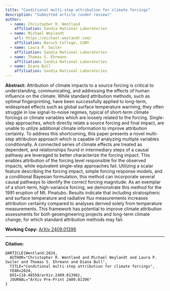 ```yaml
---
title: "Conditional multi-step attribution for climate forcings"
description: "Submitted article (under review)"
author:
  - name: Christopher R. Wentland
    affiliation: Sandia National Laboratories
  - name: Michael Weylandt
    url: https://michael-weylandt.com/
    affiliation: Baruch College, CUNY
  - name: Laura P. Swiler
    affiliation: Sandia National Laboratories
  - name: Thomas S. Ehrmann
    affiliation: Sandia National Laboratories
  - name: Diana Bull
    affiliation: Sandia National Laboratories
---
```


**Abstract:** Attribution of climate impacts to a source forcing is critical to understanding, communicating, and addressing the effects of human influence on the climate. While standard attribution methods, such as optimal fingerprinting, have been successfully applied to long-term, widespread effects such as global surface temperature warming, they often struggle in low signal-to-noise regimes, typical of short-term climate forcings or climate variables which are loosely related to the forcing. Single-step approaches, which directly relate a source forcing and final impact, are unable to utilize additional climate information to improve attribution certainty. To address this shortcoming, this paper presents a novel multi-step attribution approach which is capable of analyzing multiple variables conditionally. A connected series of climate effects are treated as dependent, and relationships found in intermediary steps of a causal pathway are leveraged to better characterize the forcing impact. This enables attribution of the forcing level responsible for the observed impacts, while equivalent single-step approaches fail. Utilizing a scalar feature describing the forcing impact, simple forcing response models, and a conditional Bayesian formulation, this method can incorporate several causal pathways to identify the correct forcing magnitude. As an exemplar of a short-term, high-variance forcing, we demonstrate this method for the 1991 eruption of Mt. Pinatubo. Results indicate that including stratospheric and surface temperature and radiative flux measurements increases attribution certainty compared to analyses derived solely from temperature measurements. This framework has potential to improve climate attribution assessments for both geoengineering projects and long-term climate change, for which standard attribution methods may fail. 

**Working Copy:** [ArXiv 2409.01396](https://arxiv.org/abs/2409.01396)

---

**Citation:**

```
@ARTICLE{Wentland:2024,
  AUTHOR="Christopher R. Wentland and Michael Weylandt and Laura P. Swiler and Thomas S. Ehrmann and Diana Bull",
  TITLE="Conditional multi-step attribution for climate forcings",
  YEAR=2024,
  DOI={10.48550/arXiv.2409.01396},
  JOURNAL="ArXiv Pre-Print 2409.01396"
}
```
